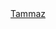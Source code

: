 ```{=html}
<header>
    <div class="container">
        <div class="header-content">
            <a href="./" class="logo">Tammaz</a>
        </div>
    </div>
</header>
```